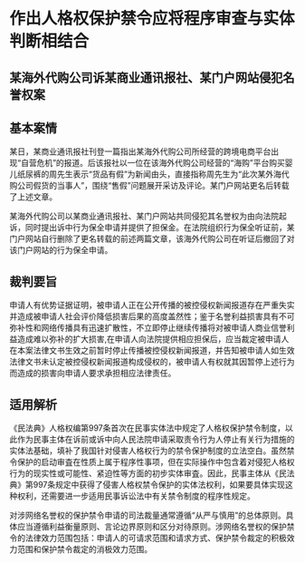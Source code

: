 # 作出人格权保护禁令应将程序审查与实体判断相结合

  

## 某海外代购公司诉某商业通讯报社、某门户网站侵犯名誉权案

## 基本案情

某日，某商业通讯报社刊登一篇指出某海外代购公司所经营的跨境电商平台出现“自营危机”的报道。后该报社以一位在该海外代购公司经营的“海购”平台购买婴儿纸尿裤的周先生表示“货品有假”为新闻由头，直接指称周先生为“此次某外海代购公司假货的当事人”，围绕“售假”问题展开采访及评论。某门户网站更名后转载了上述文章。

某海外代购公司以某商业通讯报社、某门户网站共同侵犯其名誉权为由向法院起诉，同时提出诉中行为保全申请并提供了担保金。在法院组织行为保全听证前，某门户网站自行删除了更名转载的前述两篇文章，该海外代购公司在听证后撤回了对该门户网站的行为保全申请。

## 裁判要旨

申请人有优势证据证明，被申请人正在公开传播的被控侵权新闻报道存在严重失实并造成被申请人社会评价降低损害后果的高度盖然性；鉴于名誉利益损害具有不可弥补性和网络传播具有迅速扩散性，不立即停止继续传播将对被申请人商业信誉利益造成难以弥补的扩大损害,在申请人向法院提供相应担保后，应当裁定被申请人在本案法律文书生效之前暂时停止传播被控侵权新闻报道，并告知被申请人如生效法律文书未认定被控侵权新闻报道构成侵权的，被申请人有权就其因暂停上述行为而造成的损害向申请人要求承担相应法律责任。

## 适用解析

《民法典》人格权编第997条首次在民事实体法中规定了人格权保护禁令制度，以此作为民事主体在诉前或诉中向人民法院申请采取责令行为人停止有关行为措施的实体法基础，填补了我国针对侵害人格权行为的禁令保护制度的立法空白。虽然禁令保护的启动审査在性质上属于程序性事项，但在实际操作中包含着对侵犯人格权行为的现实性或可能性、紧迫性等方面的初步实体审査。因此，民事主体从《民法典》第997条规定中获得了侵害人格权禁令保护的实体法权利，如果要具体实现这种权利，还需要进一步适用民事诉讼法中有关禁令制度的程序性规定。

对涉网络名誉权的保护禁令申请的司法裁量通常遵循“从严与慎用”的总体原则。具体应当遵循利益衡量原则、言论边界原则和区分对待原则。涉网络名誉权的保护禁令的法律效力范围包括：申请人的可请求范围和请求方式、保护禁令裁定的积极效力范围和保护禁令裁定的消极效力范围。